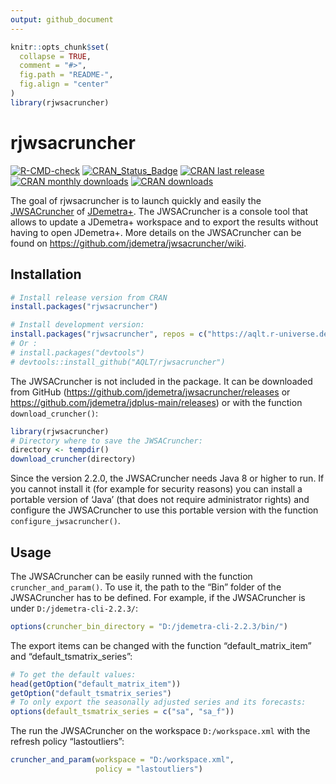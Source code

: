 ```yaml
---
output: github_document
---
```


<!-- README.md is generated from README.Rmd. Please edit that file -->

```r
knitr::opts_chunk$set(
  collapse = TRUE,
  comment = "#>",
  fig.path = "README-",
  fig.align = "center"
)
library(rjwsacruncher)
```

# rjwsacruncher

[![R-CMD-check](https://github.com/AQLT/rjwsacruncher/workflows/R-CMD-check/badge.svg)](https://github.com/AQLT/rjwsacruncher/actions)
[![CRAN_Status_Badge](https://www.r-pkg.org/badges/version/rjwsacruncher)](https://cran.r-project.org/package=rjwsacruncher)
[![CRAN last release](https://www.r-pkg.org/badges/last-release/rjwsacruncher)](https://cran.r-project.org/package=rjwsacruncher)
[![CRAN monthly downloads](https://cranlogs.r-pkg.org/badges/rjwsacruncher?color=lightgrey)](https://cran.r-project.org/package=rjwsacruncher)
[![CRAN downloads](https://cranlogs.r-pkg.org/badges/grand-total/rjwsacruncher?color=lightgrey)](https://cran.r-project.org/package=rjwsacruncher)


The goal of rjwsacruncher is to launch quickly and easily the [JWSACruncher](https://github.com/jdemetra/jwsacruncher) of [JDemetra+](https://github.com/jdemetra/jdemetra-app). The JWSACruncher is a console tool that allows to update a JDemetra+ workspace and to export the results without having to open JDemetra+. More details on the JWSACruncher can be found on <https://github.com/jdemetra/jwsacruncher/wiki>.

## Installation

```r
# Install release version from CRAN
install.packages("rjwsacruncher")

# Install development version:
install.packages("rjwsacruncher", repos = c("https://aqlt.r-universe.dev", "https://cloud.r-project.org"))
# Or :
# install.packages("devtools")
# devtools::install_github("AQLT/rjwsacruncher")
```

The JWSACruncher is not included in the package. 
It can be downloaded from GitHub (<https://github.com/jdemetra/jwsacruncher/releases> or <https://github.com/jdemetra/jdplus-main/releases>) or with the function `download_cruncher()`:

```r
library(rjwsacruncher)
# Directory where to save the JWSACruncher:
directory <- tempdir()
download_cruncher(directory)
```

Since the version 2.2.0, the JWSACruncher needs Java 8 or higher to run. If you cannot install it (for example for security reasons) you can install a portable version of 'Java' (that does not require administrator rights) and configure the JWSACruncher to use this portable version with the function `configure_jwsacruncher()`.

## Usage

The JWSACruncher can be easily runned with the function `cruncher_and_param()`. To use it, the path to the "Bin" folder of the JWSACruncher has to be defined. For example, if the JWSACruncher is under `D:/jdemetra-cli-2.2.3/`:
```r
options(cruncher_bin_directory = "D:/jdemetra-cli-2.2.3/bin/")
```
The export items can be changed with the function "default_matrix_item" and "default_tsmatrix_series":
```r
# To get the default values:
head(getOption("default_matrix_item"))
getOption("default_tsmatrix_series")
# To only export the seasonally adjusted series and its forecasts:
options(default_tsmatrix_series = c("sa", "sa_f"))
```
The run the JWSACruncher on the workspace `D:/workspace.xml` with the refresh policy "lastoutliers":
```r
cruncher_and_param(workspace = "D:/workspace.xml",
                   policy = "lastoutliers")
```
